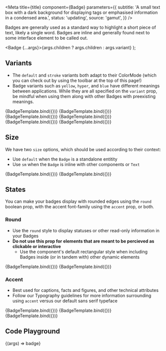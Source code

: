 
<Meta
  title={title}
  component={Badge}
  parameters={{
    subtitle:
      'A small text box with a dark background for displaying tags or emphasised information in a condensed area.',
    status: 'updating',
    source: 'gamut',
  }}
/>

Badges are generally used as a standard way to highlight a short piece of text, likely a single word. Badges are inline and generally found next to some interface element to be called out.

  <Badge {...args}>{args.children ? args.children : args.variant}</Badge>
);

## Variants

- The `default` and `stroke` variants both adapt to their <LinkTo kind='Foundations/ColorMode'>ColorMode</LinkTo> (which you can check out by using the toolbar at the top of this page!)
- Badge variants such as `yellow`, `hyper`, and `blue` have different meanings between applications. While they are all specified on the `variant` prop, be mindful when using them along with other Badges with preexisting meanings.

<Canvas>
  <Story name="default" args={{ children: 'default' }}>
    {BadgeTemplate.bind({})}
  </Story>
  <Story name="stroke" args={{ variant: 'stroke' }}>
    {BadgeTemplate.bind({})}
  </Story>
  <Story name="grey" args={{ variant: 'grey' }}>
    {BadgeTemplate.bind({})}
  </Story>
  <Story name="yellow" args={{ variant: 'yellow' }}>
    {BadgeTemplate.bind({})}
  </Story>
  <Story name="hyper" args={{ variant: 'hyper' }}>
    {BadgeTemplate.bind({})}
  </Story>
  <Story name="blue" args={{ variant: 'blue' }}>
    {BadgeTemplate.bind({})}
  </Story>
</Canvas>

## Size

We have two `size` options, which should be used according to their context:

- Use `default` when the `Badge` is a standalone entitity
- Use `sm` when the `Badge` is inline with other components or `Text`

<Canvas>
  <Story
    name="default size"
    args={{ variant: 'stroke', children: 'default size' }}
  >
    {BadgeTemplate.bind({})}
  </Story>
  <Story name="small" args={{ size: 'sm', children: 'sm size' }}>
    {BadgeTemplate.bind({})}
  </Story>
</Canvas>

## States

You can make your badges display with rounded edges using the `round` boolean prop, with the accent font-family using the `accent` prop, or both.

### Round

- Use the `round` style to display statuses or other read-only information in your Badges
- **Do not use this prop for elements that are meant to be percieved as clickable or interactive**
  - Use the component's default rectangular style when including Badges inside (or in tandem with) other dynamic elements

<Canvas>
  <Story
    name="round"
    args={{ variant: 'default', round: true, children: 'round' }}
  >
    {BadgeTemplate.bind({})}
  </Story>
  <Story
    name="round small"
    args={{
      variant: 'grey',
      round: true,
      size: 'sm',
      children: 'Internal organization',
    }}
  >
    {BadgeTemplate.bind({})}
  </Story>
</Canvas>

### Accent

- Best used for captions, facts and figures, and other technical attributes
- Follow our <LinkTo kind='Foundations/Typography'>Typography guidelines</LinkTo> for more information surrounding using `accent` versus our default sans serif typeface

<Canvas>
  <Story
    name="accent"
    args={{ variant: 'stroke', accent: true, children: 'accent' }}
  >
    {BadgeTemplate.bind({})}
  </Story>
  <Story
    name="round accent"
    args={{
      variant: 'hyper',
      accent: true,
      round: true,
      size: 'sm',
      children: 'round + accented + sm',
    }}
  >
    {BadgeTemplate.bind({})}
  </Story>
  <Story
    name="new example"
    args={{
      variant: 'yellow',
      accent: true,
      round: true,
      size: 'sm',
      children: 'New',
    }}
  >
    {BadgeTemplate.bind({})}
  </Story>
</Canvas>

## Code Playground

<Canvas>
  <Story name="Badge">{(args) => <Badge {...args}>badge</Badge>}</Story>
</Canvas>

<PropsTable story="Badge" />
